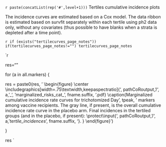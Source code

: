 `r paste(concatList(rep('#',level+1)))` Tertiles cumulative incidence plots 

The incidence curves are estimated based on a Cox model. The data ribbon is estimated based on survfit separately within each tertile using ph2 data only, without any covariates (thus possible to have blanks when a strata is depleted after a time point).


`r if (exists("tertilecurves_page_notes")) if(tertilecurves_page_notes!="") tertilecurves_page_notes`



`r 

res=""

for (a in all.markers) {

  res = paste0(res, '
\\begin{figure}
\\center
\\includegraphics[width=.75\\textwidth,keepaspectratio]{', pathCoRoutput, '/', a, '_', 'marginalized_risks_cat_',  fname.suffix, '.pdf} 
\\caption{Marginalized cumulative incidence rate curves for trichotomized Day ', tpeak, ' markers among vaccine recipients. The gray line, if present, is the overall cumulative incidence rate curve in the placebo arm. Final incidences in the tertiled groups (and in the placebo, if present): \\protect\\input{',  pathCoRoutput, '/', a, '_tertile_incidences_',  fname.suffix, '}. }
\\end{figure}
')

}

res 
`




\clearpage